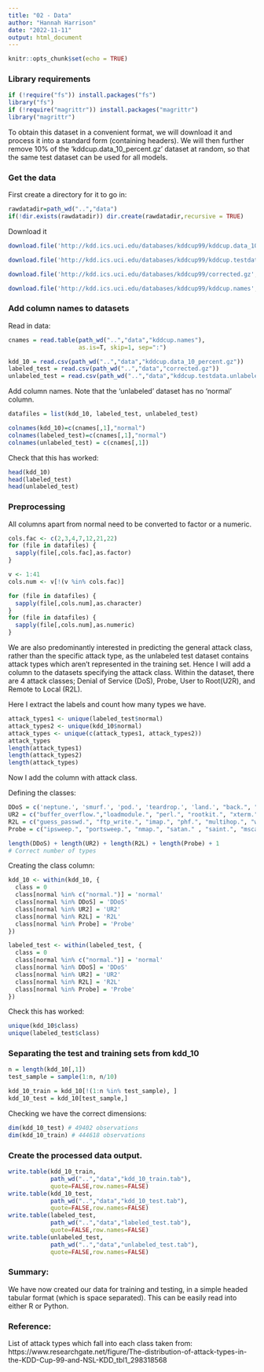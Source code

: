```yaml
---
title: "02 - Data"
author: "Hannah Harrison"
date: "2022-11-11"
output: html_document
---
```


```r
knitr::opts_chunk$set(echo = TRUE)
```

### Library requirements 

```r
if (!require("fs")) install.packages("fs")
library("fs")
if (!require("magrittr")) install.packages("magrittr")
library("magrittr")
```

To obtain this dataset in a convenient format, we will download it and process it into a standard form (containing headers). We will then further remove 10% of the 'kddcup.data_10_percent.gz' dataset at random, so that the same test dataset can be used for all models.

### Get the data

First create a directory for it to go in:
```r
rawdatadir=path_wd("..","data")
if(!dir.exists(rawdatadir)) dir.create(rawdatadir,recursive = TRUE)
```

Download it
```r
download.file('http://kdd.ics.uci.edu/databases/kddcup99/kddcup.data_10_percent.gz', path_wd("..","data","kddcup.data_10_percent.gz"))

download.file('http://kdd.ics.uci.edu/databases/kddcup99/kddcup.testdata.unlabeled_10_percent.gz', path_wd("..","data","kddcup.testdata.unlabeled_10_percent.gz"))

download.file('http://kdd.ics.uci.edu/databases/kddcup99/corrected.gz', path_wd("..","data","corrected.gz"))

download.file('http://kdd.ics.uci.edu/databases/kddcup99/kddcup.names', path_wd("..","data","kddcup.names"))

```
### Add column names to datasets

Read in data:
```r
cnames = read.table(path_wd("..","data","kddcup.names"),
                    as.is=T, skip=1, sep=":")

kdd_10 = read.csv(path_wd("..","data","kddcup.data_10_percent.gz"))
labeled_test = read.csv(path_wd("..","data","corrected.gz"))
unlabeled_test = read.csv(path_wd("..","data","kddcup.testdata.unlabeled_10_percent.gz"))


```
Add column names. Note that the 'unlabeled' dataset has no 'normal' column.

```r

datafiles = list(kdd_10, labeled_test, unlabeled_test)

colnames(kdd_10)=c(cnames[,1],"normal")
colnames(labeled_test)=c(cnames[,1],"normal")
colnames(unlabeled_test) = c(cnames[,1])


```


Check that this has worked:
```r
head(kdd_10)
head(labeled_test)
head(unlabeled_test)
```

### Preprocessing

All columns apart from normal need to be converted to factor or a numeric.
```r
cols.fac <- c(2,3,4,7,12,21,22)
for (file in datafiles) {
  sapply(file[,cols.fac],as.factor)
}

v <- 1:41
cols.num <- v[!(v %in% cols.fac)]

for (file in datafiles) {
  sapply(file[,cols.num],as.character)
}
for (file in datafiles) {
  sapply(file[,cols.num],as.numeric)
}

```

We are also predominantly interested in predicting the general attack class, rather than the specific attack type, as the unlabeled test dataset contains attack types which aren't represented in the training set. Hence I will add a column to the datasets specifying the attack class. Within the dataset, there are 4 attack classes; Denial of Service (DoS), Probe, User to Root(U2R), and Remote to Local (R2L).

Here I extract the labels and count how many types we have.


```r
attack_types1 <- unique(labeled_test$normal) 
attack_types2 <- unique(kdd_10$normal)
attack_types <- unique(c(attack_types1, attack_types2))
attack_types
length(attack_types1)
length(attack_types2)
length(attack_types)

```
Now I add the column with attack class. 

Defining the classes:

```r
DDoS = c('neptune.', 'smurf.', 'pod.', 'teardrop.', 'land.', "back.", "apache2.", "udpstorm.", "processtable.", "mailbomb.")
UR2 = c("buffer_overflow.","loadmodule.", "perl.", "rootkit.", "xterm.", "ps.", "httptunnel.", "sqlattack.", "worm.", "snmpguess.", "spy." )
R2L = c("guess_passwd.", "ftp_write.", "imap.", "phf.", "multihop.", "warezmaster.", "warezclient.", "snmpgetattack.", "named.", "xlock." , "xsnoop.", "sendmail." )
Probe = c("ipsweep.", "portsweep.", "nmap.", "satan." , "saint.", "mscan.")

length(DDoS) + length(UR2) + length(R2L) + length(Probe) + 1
# Correct number of types

```

Creating the class column:

```r
kdd_10 <- within(kdd_10, {
  class = 0 
  class[normal %in% c("normal.")] = 'normal'
  class[normal %in% DDoS] = 'DDoS'
  class[normal %in% UR2] = 'UR2'
  class[normal %in% R2L] = 'R2L'
  class[normal %in% Probe] = 'Probe'
})

labeled_test <- within(labeled_test, {
  class = 0 
  class[normal %in% c("normal.")] = 'normal'
  class[normal %in% DDoS] = 'DDoS'
  class[normal %in% UR2] = 'UR2'
  class[normal %in% R2L] = 'R2L'
  class[normal %in% Probe] = 'Probe'
})
```

Check this has worked:
```r
unique(kdd_10$class)
unique(labeled_test$class)
```





### Separating the test and training sets from kdd_10

```r
n = length(kdd_10[,1])
test_sample = sample(1:n, n/10)

kdd_10_train = kdd_10[!(1:n %in% test_sample), ]
kdd_10_test = kdd_10[test_sample,]
```

Checking we have the correct dimensions:
```r
dim(kdd_10_test) # 49402 observations
dim(kdd_10_train) # 444618 observations
```

### Create the processed data output.

```r

write.table(kdd_10_train,
            path_wd("..","data","kdd_10_train.tab"),
            quote=FALSE,row.names=FALSE)
write.table(kdd_10_test,
            path_wd("..","data","kdd_10_test.tab"),
            quote=FALSE,row.names=FALSE)
write.table(labeled_test,
            path_wd("..","data","labeled_test.tab"),
            quote=FALSE,row.names=FALSE)
write.table(unlabeled_test,
            path_wd("..","data","unlabeled_test.tab"),
            quote=FALSE,row.names=FALSE)

```
### Summary:

We have now created our data for training and testing, in a simple headed tabular format (which is space separated). This can be easily read into either R or Python.


### Reference:
List of attack types which fall into each class taken from: https://www.researchgate.net/figure/The-distribution-of-attack-types-in-the-KDD-Cup-99-and-NSL-KDD_tbl1_298318568